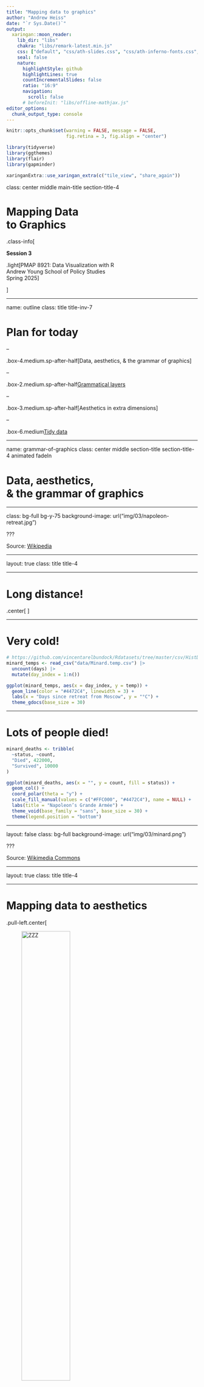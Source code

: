 ```yaml
---
title: "Mapping data to graphics"
author: "Andrew Heiss"
date: "`r Sys.Date()`"
output:
  xaringan::moon_reader:
    lib_dir: "libs"
    chakra: "libs/remark-latest.min.js"
    css: ["default", "css/ath-slides.css", "css/ath-inferno-fonts.css", "css/animate.css"]
    seal: false
    nature:
      highlightStyle: github
      highlightLines: true
      countIncrementalSlides: false
      ratio: "16:9"
      navigation:
        scroll: false
      # beforeInit: "libs/offline-mathjax.js"
editor_options: 
  chunk_output_type: console
---
```


```r
knitr::opts_chunk$set(warning = FALSE, message = FALSE, 
                      fig.retina = 3, fig.align = "center")
```

```r
library(tidyverse)
library(ggthemes)
library(flair)
library(gapminder)
```

```r
xaringanExtra::use_xaringan_extra(c("tile_view", "share_again"))
```

class: center middle main-title section-title-4

# Mapping Data<br>to Graphics

.class-info[

**Session 3**

.light[PMAP 8921: Data Visualization with R<br>
Andrew Young School of Policy Studies<br>
Spring 2025]

]

---

name: outline
class: title title-inv-7

# Plan for today

--

.box-4.medium.sp-after-half[Data, aesthetics, & the grammar of graphics]

--

.box-2.medium.sp-after-half[Grammatical layers]

--

.box-3.medium.sp-after-half[Aesthetics in extra dimensions]

--

.box-6.medium[Tidy data]


---

name: grammar-of-graphics
class: center middle section-title section-title-4 animated fadeIn

# Data, aesthetics,<br>& the grammar of graphics

---

class: bg-full bg-y-75
background-image: url("img/03/napoleon-retreat.jpg")

???

Source: [Wikipedia](https://en.wikipedia.org/wiki/File:National_Museum_in_Poznan_-_Przej%C5%9Bcie_przez_Berezyn%C4%99.JPG)

---

layout: true
class: title title-4

---

# Long distance!

.center[
<figure>
  <img src="img/03/napoleon-google-maps.png" alt="Moscow to Vilnius" title="Moscow to Vilnius" width="80%">
  <figcaption>Moscow to Vilnius</figcaption>
</figure>
]

---

# Very cold!

```r
# https://github.com/vincentarelbundock/Rdatasets/tree/master/csv/HistData
minard_temps <- read_csv("data/Minard.temp.csv") |> 
  uncount(days) |> 
  mutate(day_index = 1:n())

ggplot(minard_temps, aes(x = day_index, y = temp)) +
  geom_line(color = "#4472C4", linewidth = 3) + 
  labs(x = "Days since retreat from Moscow", y = "°C") +
  theme_gdocs(base_size = 30)
```

---

# Lots of people died!

```r
minard_deaths <- tribble(
  ~status, ~count,
  "Died", 422000,
  "Survived", 10000
)

ggplot(minard_deaths, aes(x = "", y = count, fill = status)) +
  geom_col() + 
  coord_polar(theta = "y") +
  scale_fill_manual(values = c("#FFC000", "#4472C4"), name = NULL) +
  labs(title = "Napoleon’s Grande Armée") +
  theme_void(base_family = "sans", base_size = 30) +
  theme(legend.position = "bottom")
```

---

layout: false
class: bg-full
background-image: url("img/03/minard.png")

???

Source: [Wikimedia Commons](https://upload.wikimedia.org/wikipedia/commons/2/29/Minard.png)

---

layout: true
class: title title-4

---

# Mapping data to aesthetics

.pull-left.center[

<figure>
  <img src="img/03/gg-book.jpg" alt="ZZZ" title="ZZZ" width="55%">
</figure>

]

.pull-right[

.box-inv-4.medium[Aesthetic]

.box-4[Visual property of a graph]

.box-4.sp-after[Position, shape, color, etc.]

.box-inv-4.medium[Data]

.box-4[A column in a dataset]

]

---

# Mapping data to aesthetics

<table>
  <tr>
    <th class="cell-left">Data</th>
    <th class="cell-left">Aesthetic</th>
    <th class="cell-left">Graphic/Geometry</th>
  </tr>
  <tr>
    <td class="cell-left">Longitude</td>
    <td class="cell-left">Position (x-axis)&emsp;</td>
    <td class="cell-left">Point</td>
  </tr>
  <tr>
    <td class="cell-left">Latitude</td>
    <td class="cell-left">Position (y-axis)</td>
    <td class="cell-left">Point</td>
  </tr>
  <tr>
    <td class="cell-left">Army size</td>
    <td class="cell-left">Size</td>
    <td class="cell-left">Path</td>
  </tr>
  <tr>
    <td class="cell-left">Army direction&emsp;</td>
    <td class="cell-left">Color</td>
    <td class="cell-left">Path</td>
  </tr>
  <tr>
    <td class="cell-left">Date</td>
    <td class="cell-left">Position (x-axis)</td>
    <td class="cell-left">Line + text</td>
  </tr>
  <tr>
    <td class="cell-left">Temperature</td>
    <td class="cell-left">Position (y-axis)</td>
    <td class="cell-left">Line + text</td>
  </tr>
</table>

---

# Mapping data to aesthetics

<table>
  <tr>
    <th class="cell-left">Data</th>
    <th class="cell-left"><code class="remark-inline-code">aes()</code></th>
    <th class="cell-left"><code class="remark-inline-code">geom</code></th>
  </tr>
  <tr>
    <td class="cell-left">Longitude</td>
    <td class="cell-left"><code class="remark-inline-code">x</code></td>
    <td class="cell-left"><code class="remark-inline-code">geom_point()</code></td>
  </tr>
  <tr>
    <td class="cell-left">Latitude</td>
    <td class="cell-left"><code class="remark-inline-code">y</code></td>
    <td class="cell-left"><code class="remark-inline-code">geom_point()</code></td>
  </tr>
  <tr>
    <td class="cell-left">Army size</td>
    <td class="cell-left"><code class="remark-inline-code">size</code></td>
    <td class="cell-left"><code class="remark-inline-code">geom_path()</code></td>
  </tr>
  <tr>
    <td class="cell-left">Army direction&emsp;</td>
    <td class="cell-left"><code class="remark-inline-code">color</code>&emsp;</td>
    <td class="cell-left"><code class="remark-inline-code">geom_path()</code></td>
  </tr>
  <tr>
    <td class="cell-left">Date</td>
    <td class="cell-left"><code class="remark-inline-code">x</code></td>
    <td class="cell-left"><code class="remark-inline-code">geom_line() + geom_text()</code></td>
  </tr>
  <tr>
    <td class="cell-left">Temperature</td>
    <td class="cell-left"><code class="remark-inline-code">y</code></td>
    <td class="cell-left"><code class="remark-inline-code">geom_line() + geom_text()</code></td>
  </tr>
</table>

---

# `ggplot()` template

```r
decorate('
ggplot(data = DATA) +
  GEOM_FUNCTION(mapping = aes(AESTHETIC MAPPINGS))
', eval = FALSE) |> 
  flair("DATA", background = "#CBB5FF", before = "<b>", after = "</b>") |> 
  flair("GEOM_FUNCTION", background = "#FFDFD1", before = "<b>", after = "</b>") |> 
  flair("AESTHETIC MAPPINGS", background = "#FFD0CF", before = "<b>", after = "</b>")
```

--

```r
decorate('
ggplot(data = troops) +
  geom_path(mapping = aes(x = longitude,
                          y = latitude,
                          color = direction,
                          linewidth = survivors))
', eval = FALSE) |>
  flair("troops", background = "#CBB5FF", before = "<b>", after = "</b>") |> 
  flair("geom_path", background = "#FFDFD1", before = "<b>", after = "</b>") |> 
  flair_rx("x = longitude|y = latitude|color = direction|linewidth = survivors", 
           background = "#FFD0CF", before = "<b>", after = "</b>")
```

---

layout: false

```r
# https://github.com/vincentarelbundock/Rdatasets/tree/master/csv/HistData
troops <- read_csv("data/Minard.troops.csv") |> 
  select(longitude = long, latitude = lat, direction, survivors)
```

.box-4[This is a dataset named `troops`:]

.small[

```r
troops |> 
  slice(1:2) |> 
  mutate_all(as.character) |> 
  bind_rows(tibble(longitude = "…", latitude = "…", direction = "…", survivors = "…")) |> 
  knitr::kable(format = "html")
```

]

--

```r
decorate('
ggplot(data = troops) +
  geom_path(mapping = aes(x = longitude,
                          y = latitude,
                          color = direction,
                          linewidth = survivors))
', eval = FALSE) |>
  flair("troops", background = "#CBB5FF", before = "<b>", after = "</b>") |> 
  flair("geom_path", background = "#FFDFD1", before = "<b>", after = "</b>") |> 
  flair_rx("x = longitude|y = latitude|color = direction|linewidth = survivors", 
           background = "#FFD0CF", before = "<b>", after = "</b>")
```

---

```r
ggplot(data = troops,
       mapping = aes(x = longitude,
                     y = latitude,
                     color = direction,
                     linewidth = survivors)) +
  geom_path(lineend = "round", linejoin = "mitre") + 
  scale_linewidth_continuous(range = c(1, 20),
                             labels = scales::label_comma()) +
  theme_gray(base_size = 20)
```

---

class: bg-full
background-image: url("img/03/rosling-tedx.jpg")

???

Source: [New York Times](https://www.nytimes.com/2017/02/09/world/europe/hans-rosling-dead-statistician.html)

---

class: bg-full
background-image: url("img/03/gapminder-screenshot.png")

???

Source: [Gapminder](https://www.gapminder.org/tools/#$chart-type=bubbles)

---

layout: true
class: title title-4

---

# Mapping data to aesthetics

<table>
  <tr>
    <th class="cell-left">Data</th>
    <th class="cell-left"><code class="remark-inline-code">aes()</code></th>
    <th class="cell-left"><code class="remark-inline-code">geom</code></th>
  </tr>
  <tr>
    <td class="cell-left">Wealth (GDP/capita)</td>
    <td class="cell-left"><code class="remark-inline-code">x</code></td>
    <td class="cell-left"><code class="remark-inline-code">geom_point()</code></td>
  </tr>
  <tr>
    <td class="cell-left">Health (Life expectancy)&emsp;</td>
    <td class="cell-left"><code class="remark-inline-code">y</code></td>
    <td class="cell-left"><code class="remark-inline-code">geom_point()</code></td>
  </tr>
  <tr>
    <td class="cell-left">Continent</td>
    <td class="cell-left"><code class="remark-inline-code">color</code></td>
    <td class="cell-left"><code class="remark-inline-code">geom_point()</code></td>
  </tr>
  <tr>
    <td class="cell-left">Population</td>
    <td class="cell-left"><code class="remark-inline-code">size</code>&emsp;</td>
    <td class="cell-left"><code class="remark-inline-code">geom_point()</code></td>
  </tr>
</table>

---

layout: false

```r
gapminder_2007 <- gapminder |> 
  filter(year == 2007) |> 
  select(country, continent, gdpPercap, lifeExp, pop)
```

.box-4[This is a dataset named `gapminder_2007`:]

.small[

```r
gapminder_2007 |> 
  slice(1:2) |> 
  mutate_all(as.character) |> 
  bind_rows(tibble(country = "…", continent = "…", gdpPercap = "…", lifeExp = "…", pop = "…")) |> 
  knitr::kable(format = "html", align = "ccccc")
```

]

--

```r
decorate('
ggplot(data = gapminder_2007,
       mapping = aes(x = gdpPercap,
                     y = lifeExp,
                     color = continent,
                     size = pop)) +
  geom_point() +
  scale_x_log10()
', eval = FALSE) |>
  flair("gapminder_2007", background = "#CBB5FF", before = "<b>", after = "</b>") |> 
  flair("geom_point", background = "#FFDFD1", before = "<b>", after = "</b>") |> 
  flair_rx("x = gdpPercap|y = lifeExp|color = continent|size = pop", 
           background = "#FFD0CF", before = "<b>", after = "</b>")
```

---

layout: true
class: title title-4

---

# Health and wealth

```r
ggplot(data = gapminder_2007,
       mapping = aes(x = gdpPercap,
                     y = lifeExp,
                     color = continent,
                     size = pop)) +
  geom_point() +
  scale_x_log10() +
  scale_size_continuous(range = c(1, 15),
                        labels = scales::label_comma()) +
  theme_gray(base_size = 20)
```

---

layout: false
name: grammatical-layers
class: center middle section-title section-title-2 animated fadeIn

# Grammatical layers

---

layout: true
class: title title-2

---

# Grammar components as layers

.pull-left[
.box-inv-2[So far we know about data, aesthetics, and geometries]

.box-inv-2[Think of these<br>components as **layers**]

.box-inv-2[Add them to foundational `ggplot()` with `+`]
]

.pull-right[

&nbsp;

![](img/03/ggplot-layers-short@4x.png)
]

???

Layer analogy borrowed from [Thomas Lin Pedersen](https://www.data-imaginist.com/) and his ["Drawing Anything with ggplot2" workshop](https://github.com/thomasp85/ggplot2_workshop).

---

# Possible aesthetics

.pull-left-3[

.box-inv-2.small[`color` (discrete)]

```r
eg <- tribble(
  ~x, ~y, ~size, ~x1,
  "A", 1, 5, 1,
  "B", 1, 10, 2,
  "C", 1, 15, 3
)

# Color, discrete
ggplot(eg, aes(x = x, y = y, color = x)) +
  geom_point(size = 30) +
  guides(color = "none") +
  theme(axis.text.y = element_blank(),
        axis.ticks = element_blank())
```

.box-inv-2.small[`color` (continuous)]

```r
# Color, continuous
ggplot(eg, aes(x = x1, y = y, color = x1)) +
  geom_point(size = 30) +
  guides(color = "none") +
  coord_cartesian(xlim = c(0.5, 3.5)) +
  theme(axis.text.y = element_blank(),
        axis.ticks = element_blank())
```
]

.pull-middle-3[

.box-inv-2.small[`size`]

```r
# Size
ggplot(eg, aes(x = x, y = y, size = x)) +
  geom_point() +
  scale_size_discrete(range = c(2, 30)) +
  guides(size = "none") +
  theme(axis.text.y = element_blank(),
        axis.ticks = element_blank())
```

.box-inv-2.small[`fill`]

```r
# Fill
ggplot(eg, aes(x = x, y = y, fill = x)) +
  geom_point(size = 30, pch = 21, stroke = 5) +
  guides(fill = "none") +
  theme(axis.text.y = element_blank(),
        axis.ticks = element_blank())
```
]

.pull-right-3[

.box-inv-2.small[`shape`]

```r
# Shape
ggplot(eg, aes(x = x, y = y, shape = x)) +
  geom_point(size = 30) +
  guides(shape = "none") +
  theme(axis.text.y = element_blank(),
        axis.ticks = element_blank())
```

.box-inv-2.small[`alpha`]

```r
# Alpha
ggplot(eg, aes(x = x, y = y, alpha = x)) +
  geom_point(size = 30) +
  guides(alpha = "none") +
  theme(axis.text.y = element_blank(),
        axis.ticks = element_blank())
```
]

---

# Possible geoms

<table>
  <tr>
    <th class="cell-left"></th>
    <th class="cell-left">Example geom</th>
    <th class="cell-left">What it makes</th>
  </tr>
  <tr>
    <td class="cell-left"><img src="img/03/geom_bar.png"></td>
    <td class="cell-left"><code class="remark-inline-code">geom_col()</code></td>
    <td class="cell-left">Bar charts</td>
  </tr>
  <tr>
    <td class="cell-left"><img src="img/03/geom_text.png"></td>
    <td class="cell-left"><code class="remark-inline-code">geom_text()</code></td>
    <td class="cell-left">Text</td>
  </tr>
  <tr>
    <td class="cell-left"><img src="img/03/geom_point.png"></td>
    <td class="cell-left"><code class="remark-inline-code">geom_point()</code></td>
    <td class="cell-left">Points</td>
  </tr>
  <tr>
    <td class="cell-left"><img src="img/03/geom_boxplot.png"></td>
    <td class="cell-left"><code class="remark-inline-code">geom_boxplot()</code>&emsp;</td>
    <td class="cell-left">Boxplots</td>
  </tr>
  <tr>
    <td class="cell-left"><img src="img/03/geom_sf.png"></td>
    <td class="cell-left"><code class="remark-inline-code">geom_sf()</code></td>
    <td class="cell-left">Maps</td>
  </tr>
</table>

---

# Possible geoms

.box-inv-2[There are dozens of possible geoms and<br>each class session will cover different ones.]

.box-2[See [the {ggplot2} documentation](https://ggplot2.tidyverse.org/reference/index.html#section-layer-geoms) for<br>complete examples of all the different geom layers]

---

# Additional layers

.pull-left[
.box-inv-2[There are many of other grammatical layers we can use to describe graphs!]

.box-inv-2[We sequentially add layers onto the foundational `ggplot()` plot to create complex figures]
]

.pull-right[
![](img/03/ggplot-layers@4x.png)
]

---

# Scales

.box-inv-2[Scales change the properties of the variable mapping]

<table>
  <tr>
    <th class="cell-left">Example layer</th>
    <th class="cell-left">What it does</th>
  </tr>
  <tr>
    <td class="cell-left"><code class="remark-inline-code">scale_x_continuous()</code></td>
    <td class="cell-left">Make the x-axis continuous</td>
  </tr>
  <tr>
    <td class="cell-left"><code class="remark-inline-code">scale_x_continuous(breaks = 1:5)&ensp;</code></td>
    <td class="cell-left">Manually specify axis ticks</td>
  </tr>
  <tr>
    <td class="cell-left"><code class="remark-inline-code">scale_x_log10()</code></td>
    <td class="cell-left">Log the x-axis</td>
  </tr>
  <tr>
    <td class="cell-left"><code class="remark-inline-code">scale_color_gradient()</code></td>
    <td class="cell-left">Use a gradient</td>
  </tr>
  <tr>
    <td class="cell-left"><code class="remark-inline-code">scale_fill_viridis_d()</code></td>
    <td class="cell-left">Fill with discrete viridis colors</td>
  </tr>
</table>

---

# Scales

.pull-left[

.box-inv-2.small[`scale_x_log10()`]

```r
ggplot(gapminder_2007, aes(x = gdpPercap, y = lifeExp, color = continent, size = pop)) +
  geom_point() +
  scale_x_log10()
```
]

--

.pull-right[

.box-inv-2.small[`scale_color_viridis_d()`]

```r
ggplot(gapminder_2007, aes(x = gdpPercap, y = lifeExp, color = continent, size = pop)) +
  geom_point() +
  scale_x_log10() +
  scale_color_viridis_d()
```
]

---

# Facets

.box-inv-2[Facets show subplots for different subsets of data]

<table>
  <tr>
    <th class="cell-left">Example layer</th>
    <th class="cell-left">What it does</th>
  </tr>
  <tr>
    <td class="cell-left"><code class="remark-inline-code">facet_wrap(vars(continent))</code></td>
    <td class="cell-left">Plot for each continent</td>
  </tr>
  <tr>
    <td class="cell-left"><code class="remark-inline-code">facet_wrap(vars(continent, year))</code>&emsp;</td>
    <td class="cell-left">Plot for each continent/year</td>
  </tr>
  <tr>
    <td class="cell-left"><code class="remark-inline-code">facet_wrap(..., ncol = 1)</code></td>
    <td class="cell-left">Put all facets in one column</td>
  </tr>
  <tr>
    <td class="cell-left"><code class="remark-inline-code">facet_wrap(..., nrow = 1)</code></td>
    <td class="cell-left">Put all facets in one row</td>
  </tr>
</table>

---

# Facets

.pull-left[

.box-inv-2.small[`facet_wrap(vars(continent))`]

```r
ggplot(gapminder_2007, aes(x = gdpPercap, y = lifeExp, color = continent, size = pop)) +
  geom_point() +
  scale_x_log10() +
  facet_wrap(vars(continent))
```
]

--

.pull-right[

.box-inv-2.small[`facet_wrap(vars(continent, year))`]

```r
ggplot(filter(gapminder, year %in% c(2002, 2007)), 
       aes(x = gdpPercap, y = lifeExp, color = continent, size = pop)) +
  geom_point() +
  scale_x_log10() +
  facet_wrap(vars(year, continent), nrow = 2)
```
]

---

# Coordinates

.box-inv-2[Change the coordinate system]

<table>
  <tr>
    <th class="cell-left">Example layer</th>
    <th class="cell-left">What it does</th>
  </tr>
  <tr>
    <td class="cell-left"><code class="remark-inline-code">coord_cartesian()</code></td>
    <td class="cell-left">Plot for each continent</td>
  </tr>
  <tr>
    <td class="cell-left"><code class="remark-inline-code">coord_cartesian(ylim = c(1, 10))</code>&emsp;</td>
    <td class="cell-left">Zoom in where y is 1–10</td>
  </tr>
  <tr>
    <td class="cell-left"><code class="remark-inline-code">coord_flip()</code></td>
    <td class="cell-left">Switch x and y</td>
  </tr>
  <tr>
    <td class="cell-left"><code class="remark-inline-code">coord_polar()</code></td>
    <td class="cell-left">Use circular polar system</td>
  </tr>
</table>

---

# Coordinates

.pull-left[

.box-inv-2.small[`coord_cartesian(ylim = c(70, 80), xlim = c(10000, 30000))`]

```r
ggplot(gapminder_2007, aes(x = gdpPercap, y = lifeExp, color = continent, size = pop)) +
  geom_point() +
  scale_x_log10() +
  coord_cartesian(ylim = c(70, 80), xlim = c(10000, 30000))
```
]

--

.pull-right[

.box-inv-2.small[`coord_flip()`]

```r
ggplot(gapminder_2007, aes(x = gdpPercap, y = lifeExp, color = continent, size = pop)) +
  geom_point() +
  scale_x_log10() + 
  coord_flip()
```
]

---

# Labels

.box-inv-2[Add labels to the plot with a single `labs()` layer]

<table>
  <tr>
    <th class="cell-left">Example layer</th>
    <th class="cell-left">What it does</th>
  </tr>
  <tr>
    <td class="cell-left"><code class="remark-inline-code">labs(title = "Neat title")</code></td>
    <td class="cell-left">Title</td>
  </tr>
  <tr>
    <td class="cell-left"><code class="remark-inline-code">labs(caption = "Something")</td>
    <td class="cell-left">Caption</td>
  </tr>
  <tr>
    <td class="cell-left"><code class="remark-inline-code">labs(y = "Something")</td>
    <td class="cell-left">y-axis</td>
  </tr>
  <tr>
    <td class="cell-left"><code class="remark-inline-code">labs(size = "Population")</code></td>
    <td class="cell-left">Title of size legend</td>
  </tr>
</table>

---

# Labels

.left-code[
```r
ggplot(gapminder_2007, 
       aes(x = gdpPercap, y = lifeExp, 
           color = continent, size = pop)) +
  geom_point() +
  scale_x_log10() +
  labs(title = "Health and wealth grow together",
       subtitle = "Data from 2007",
       x = "Wealth (GDP per capita)",
       y = "Health (life expectancy)",
       color = "Continent",
       size = "Population",
       caption = "Source: The Gapminder Project")
```
]

.right-plot[
![](`r knitr::fig_chunk("labels-example", "png")`)
]

---

# Theme

.box-inv-2[Change the appearance of anything in the plot]

.box-2[There are many built-in themes]

<table>
  <tr>
    <th class="cell-left">Example layer</th>
    <th class="cell-left">What it does</th>
  </tr>
  <tr>
    <td class="cell-left"><code class="remark-inline-code">theme_grey()</code></td>
    <td class="cell-left">Default grey background</td>
  </tr>
  <tr>
    <td class="cell-left"><code class="remark-inline-code">theme_bw()</td>
    <td class="cell-left">Black and white</td>
  </tr>
  <tr>
    <td class="cell-left"><code class="remark-inline-code">theme_dark()</td>
    <td class="cell-left">Dark</td>
  </tr>
  <tr>
    <td class="cell-left"><code class="remark-inline-code">theme_minimal()</code></td>
    <td class="cell-left">Minimal</td>
  </tr>
</table>

---

# Theme

.pull-left[

.box-inv-2.small[`theme_dark()`]

```r
ggplot(gapminder_2007, aes(x = gdpPercap, y = lifeExp, color = continent, size = pop)) +
  geom_point() +
  scale_x_log10() +
  theme_dark()
```
]

--

.pull-right[

.box-inv-2.small[`theme_minimal()`]

```r
ggplot(gapminder_2007, aes(x = gdpPercap, y = lifeExp, color = continent, size = pop)) +
  geom_point() +
  scale_x_log10() + 
  theme_minimal()
```
]

---

# Theme

.box-inv-2[There are collections of pre-built themes online,<br>like [the {ggthemes} package](https://jrnold.github.io/ggthemes/)]

.center[
<figure>
  <img src="img/03/ggthemes.png" alt="ggthemes" title="ggthemes" width="45%">
</figure>
]

---

# Theme

.box-inv-2[Organizations often make their own custom themes, [like the BBC](https://bbc.github.io/rcookbook/)]

.center[
<figure>
  <img src="img/03/bbc-cookbook.png" alt="ggthemes" title="ggthemes" width="80%">
</figure>
]

---

# Theme options

.box-inv-2[Make theme adjustments with `theme()`]

.box-2[There are a billion options here!<br>We have a whole class session dedicated to this!]

```r
theme_bw() + 
theme(legend.position = "bottom",
      plot.title = element_text(face = "bold"),
      panel.grid = element_blank(),
      axis.title.y = element_text(face = "italic"))
```

---

# So many possibilities!

.pull-left[
![](img/03/ggplot-layers@4x.png)
]

.pull-right[
.box-inv-2[These were just a few examples of layers!]

.box-2[See [the {ggplot2} documentation](https://ggplot2.tidyverse.org/reference/index.html) for<br>complete examples of everything you can do]
]

---

# Putting it all together

.box-inv-2.medium[We can build a plot sequentially<br>to see how each grammatical layer<br>changes the appearance]

---

layout: false

.left-code[
.box-2[Start with data and aesthetics]

```r
ggplot(data = mpg,                  #<<
       mapping = aes(x = displ,     #<<
                     y = hwy,       #<<
                     color = drv))  #<<
```
]

.right-plot[
![](`r knitr::fig_chunk("mpg-layers-1", "png")`)
]

---

.left-code[
.box-2[Add a point geom]

```r
ggplot(data = mpg,
       mapping = aes(x = displ,
                     y = hwy,
                     color = drv)) +
  geom_point() #<<
```
]

.right-plot[
![](`r knitr::fig_chunk("mpg-layers-2", "png")`)
]

---

.left-code[
.box-2[Add a smooth geom]

```r
ggplot(data = mpg,
       mapping = aes(x = displ,
                     y = hwy,
                     color = drv)) +
  geom_point() +
  geom_smooth() #<<
```
]

.right-plot[
![](`r knitr::fig_chunk("mpg-layers-3", "png")`)
]

---

.left-code[
.box-2[Make it straight]

```r
ggplot(data = mpg,
       mapping = aes(x = displ,
                     y = hwy,
                     color = drv)) +
  geom_point() +
  geom_smooth(method = "lm") #<<
```
]

.right-plot[
![](`r knitr::fig_chunk("mpg-layers-4", "png")`)
]

---

.left-code[
.box-2[Use a viridis color scale]

```r
ggplot(data = mpg,
       mapping = aes(x = displ,
                     y = hwy,
                     color = drv)) +
  geom_point() +
  geom_smooth(method = "lm") +
  scale_color_viridis_d() #<<
```
]

.right-plot[
![](`r knitr::fig_chunk("mpg-layers-5", "png")`)
]

---

.left-code[
.box-2[Facet by drive]

```r
ggplot(data = mpg,
       mapping = aes(x = displ,
                     y = hwy,
                     color = drv)) +
  geom_point() +
  geom_smooth(method = "lm") +
  scale_color_viridis_d() +
  facet_wrap(vars(drv), ncol = 1) #<<
```
]

.right-plot[
![](`r knitr::fig_chunk("mpg-layers-6", "png")`)
]

---

.left-code[
.box-2[Add labels]

```r
ggplot(data = mpg,
       mapping = aes(x = displ,
                     y = hwy,
                     color = drv)) +
  geom_point() +
  geom_smooth(method = "lm") +
  scale_color_viridis_d() +
  facet_wrap(vars(drv), ncol = 1) +
  labs(x = "Displacement", y = "Highway MPG",  #<<
       color = "Drive",   #<<
       title = "Heavier cars get lower mileage",  #<<
       subtitle = "Displacement indicates weight(?)",  #<<
       caption = "I know nothing about cars")  #<<
```
]

.right-plot[
![](`r knitr::fig_chunk("mpg-layers-7", "png")`)
]

---

.left-code[
.box-2[Add a theme]

```r
ggplot(data = mpg,
       mapping = aes(x = displ,
                     y = hwy,
                     color = drv)) +
  geom_point() +
  geom_smooth(method = "lm") +
  scale_color_viridis_d() +
  facet_wrap(vars(drv), ncol = 1) +
  labs(x = "Displacement", y = "Highway MPG",
       color = "Drive", 
       title = "Heavier cars get lower mileage",
       subtitle = "Displacement indicates weight(?)",
       caption = "I know nothing about cars") +
  theme_bw() #<<
```
]

.right-plot[
![](`r knitr::fig_chunk("mpg-layers-8", "png")`)
]

---

.left-code[
.box-2[Modify the theme]

```r
ggplot(data = mpg, 
       mapping = aes(x = displ,
                     y = hwy,
                     color = drv)) +
  geom_point() +
  geom_smooth(method = "lm") +
  scale_color_viridis_d() +
  facet_wrap(vars(drv), ncol = 1) +
  labs(x = "Displacement", y = "Highway MPG",
       color = "Drive", 
       title = "Heavier cars get lower mileage",
       subtitle = "Displacement indicates weight(?)",
       caption = "I know nothing about cars") +
  theme_bw() +
  theme(legend.position = "bottom", #<<
        plot.title = element_text(face = "bold")) #<<
```
]

.right-plot[
![](`r knitr::fig_chunk("mpg-layers-9", "png")`)
]

---

.left-code[
.box-2[Finished!]

```r
ggplot(data = mpg, 
       mapping = aes(x = displ,
                     y = hwy,
                     color = drv)) +
  geom_point() +
  geom_smooth(method = "lm") + 
  scale_color_viridis_d() +
  facet_wrap(vars(drv), ncol = 1) +
  labs(x = "Displacement", y = "Highway MPG",
       color = "Drive", 
       title = "Heavier cars get lower mileage",
       subtitle = "Displacement indicates weight(?)",
       caption = "I know nothing about cars") +
  theme_bw() +
  theme(legend.position = "bottom",
        plot.title = element_text(face = "bold"))
```
]

.right-plot[
![](`r knitr::fig_chunk("mpg-layers-finished", "png")`)
]

---

layout: true
class: title title-2

---

# A true grammar

.pull-left[
.box-inv-2[With the grammar of graphics, we don't talk about specific chart *types*]

.box-2.small[Hunt through Excel menus for a stacked bar chart and manually reshape your data to work with it]
]

.pull-right[
.center[
<figure>
  <img src="img/03/excel-chart-types.png" alt="Excel chart types" title="Excel chart types" width="78%">
</figure>
]
]

---

# A true grammar

.pull-left[
.box-inv-2[With the grammar of graphics, we *do* talk about specific chart *elements*]

.box-2.small[Map a column to the x-axis, fill by a different variable, and `geom_col()` to get stacked bars]

.box-2.small[Geoms can be interchangable<br>(e.g. switch `geom_violin()` to `geom_boxplot()`)]
]

.pull-right[
.center[
<figure>
  <img src="img/03/ggplot-layers@4x.png" alt="Grammar of graphics layers" title="Grammar of graphics layers" width="100%">
</figure>
]
]

---

# Describing graphs with the grammar

.left-code[
.box-2.small[Map wealth to the x-axis, health to the y-axis, add points, color by continent, size by population, scale the y-axis with a log, and facet by year]

```r
ggplot(data = filter(gapminder, year %in% c(2002, 2007)), 
       mapping = aes(x = gdpPercap,
                     y = lifeExp,
                     color = continent,
                     size = pop)) +
  geom_point() +
  scale_x_log10() + 
  facet_wrap(vars(year), ncol = 1)
```
]

.right-plot[
![](`r knitr::fig_chunk("describe-1", "png")`)
]

---

# Describing graphs with the grammar

.left-code[
.box-2.small[Map health to the x-axis, add a histogram with bins for every 5 years, fill and facet by continent]

```r
ggplot(data = gapminder_2007, 
       mapping = aes(x = lifeExp,
                     fill = continent)) +
  geom_histogram(binwidth = 5, 
                 color = "white") +
  guides(fill = "none") +  # Turn off legend
  facet_wrap(vars(continent))
```
]

.right-plot[
![](`r knitr::fig_chunk("describe-2", "png")`)
]

---

# Describing graphs with the grammar

.left-code[
.box-2.small[Map continent to the x-axis, health to the y-axis, add violin plots and semi-transparent boxplots, fill by continent]

```r
ggplot(data = gapminder, 
       mapping = aes(x = continent,
                     y = lifeExp,
                     fill = continent)) +
  geom_violin() +
  geom_boxplot(alpha = 0.5) +
  guides(fill = "none")  # Turn off legend
```
]

.right-plot[
![](`r knitr::fig_chunk("describe-3", "png")`)
]

---

layout: false
name: extra-dimensions
class: center middle section-title section-title-3 animated fadeIn

# Aesthetics in<br>extra dimensions

---

layout: true
class: title title-3

---

# Time

.left-code[
.box-inv-3[Use {gganimate} to map variables to a time aesthetic]

```r
ggplot(gapminder, aes(x = gdpPercap, y = lifeExp, 
                      size = pop, color = country)) +
  geom_point(alpha = 0.7) +
  scale_size(range = c(2, 12)) +
  scale_x_log10(labels = scales::label_dollar()) +
  guides(size = "none", color = "none") +
  facet_wrap(~continent) +
  # Special gganimate stuff
  labs(title = 'Year: {frame_time}', x = 'GDP per capita', y = 'life expectancy') +
  transition_time(year) +
  ease_aes('linear')
```
]

.right-plot[
![](img/03/gapminder.gif)
]

---

# Sound

.box-inv-3[Visualize internal rhyming schemes in music]

.box-3.small[<http://graphics.wsj.com/hamilton/>]

.center[
<figure>
  <img src="img/03/hamilton.png" alt="Daveed Diggs in 'Washington On Your Side'" title="Daveed Diggs in 'Washington On Your Side'" width="60%">
</figure>
]

---

layout: false

.center[
<figure>
  <img src="img/03/hamilton-1.png" alt="Daveed Diggs in 'Washington On Your Side'" title="Daveed Diggs in 'Washington On Your Side'" width="75%">
</figure>

<figure>
  <img src="img/03/hamilton-2.png" alt="Kendrick Lamar in 'good kid, m.A.A.d city'" title="Kendrick Lamar in 'good kid, m.A.A.d city'" width="75%">
</figure>
]

---

layout: true
class: title title-3

---

# Animation, time, and sound

.center[
<iframe width="800" height="450" src="https://www.youtube.com/embed/__Jgp18tCnE" frameborder="0" allow="accelerometer; autoplay; encrypted-media; gyroscope; picture-in-picture" allowfullscreen></iframe>
]

???

Erika Navarro for the Weather Channel: <https://www.pewtrusts.org/en/research-and-analysis/articles/2018/12/03/the-weather-channel-uses-animation-to-show-dangers-of-storm-surge>

---

layout: false
name: tidy-data
class: center middle section-title section-title-6 animated fadeIn

# Tidy data

---

layout: true
class: title title-6

---

# Data shapes

.box-inv-6.medium[For `ggplot()` to work,<br>your data needs to be in a **tidy** format]

--

.box-6[This doesn't mean that it's clean—<br>it refers to the *structure* of the data]

--

.box-6[All the packages in the {tidyverse} work best with<br>tidy data; that why it's called that!]

---

# Tidy data

.box-inv-6[Each variable has its own column]

--

.box-inv-6[Each observation has its own row]

--

.box-inv-6[Each value has its own cell]

--

.center[
<figure>
  <img src="img/03/tidy-1.png" alt="Tidy data" title="Tidy data" width="70%">
  <figcaption><a href="https://r4ds.had.co.nz/tidy-data.html">From chapter 12 of <em>R for Data Science</em></a></figcaption>
</figure>
]

---

# Untidy data example

.box-inv-6[Real world data is often untidy, like this:]

.center[
<figure>
  <img src="img/03/untidy-example.png" alt="Example of untidy data" title="Example of untidy data" width="60%">
</figure>
]

---

# Tidy data example

.box-inv-6[Here's the tidy version of that same data:]

.center[
<figure>
  <img src="img/03/tidy-example.png" alt="Example of tidy data" title="Example of tidy data" width="50%">
</figure>
]

.box-6[This is plottable!]

---

# Wide vs. long

.box-inv-6[Tidy data is also called "long" data]

.center[
<figure>
  <img src="img/03/original-dfs-tidy.png" alt="Example of tidy data" title="Example of tidy data" width="50%">
</figure>
]

???

Figure by Garrick Aden-Buie in [{tidyexplain}](https://github.com/gadenbuie/tidyexplain)

---

# Moving from wide to long

.box-inv-6.tiny[Nowadays, `gather()` is called `pivot_longer()` and `spread()` is called `pivot_wider()`]

.center[
<img src="img/03/tidyr-spread-gather.gif" alt="Moving from wide to long" title="Moving from wide to long" width="35%">
]

???

Figure by Garrick Aden-Buie in [{tidyexplain}](https://github.com/gadenbuie/tidyexplain)

--
